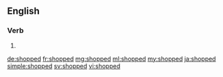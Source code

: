 ==English==

===Verb===
{{head|en|verb form}}

# {{en-past of|shop}}

[[de:shopped]]
[[fr:shopped]]
[[mg:shopped]]
[[ml:shopped]]
[[my:shopped]]
[[ja:shopped]]
[[simple:shopped]]
[[sv:shopped]]
[[vi:shopped]]